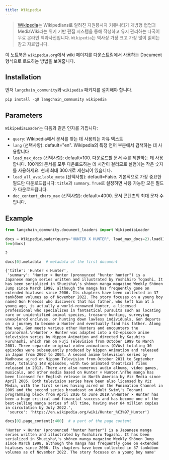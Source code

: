 ```yaml
---
title: Wikipedia
---
```


>[Wikipedia](https://wikipedia.org/)는 Wikipedians로 알려진 자원봉사자 커뮤니티가 개방형 협업과 MediaWiki라는 위키 기반 편집 시스템을 통해 작성하고 유지 관리하는 다국어 무료 온라인 백과사전입니다. `Wikipedia`는 역사상 가장 크고 가장 많이 읽히는 참고 자료입니다.

이 노트북은 `wikipedia.org`에서 wiki 페이지를 다운스트림에서 사용하는 Document 형식으로 로드하는 방법을 보여줍니다.

## Installation

먼저 `langchain_community`와 `wikipedia` 패키지를 설치해야 합니다.

```python
pip install -qU langchain_community wikipedia
```

## Parameters

`WikipediaLoader`는 다음과 같은 인자를 가집니다:

- `query`: Wikipedia에서 문서를 찾는 데 사용되는 자유 텍스트
- `lang` (선택사항): default="en". Wikipedia의 특정 언어 부분에서 검색하는 데 사용합니다
- `load_max_docs` (선택사항): default=100. 다운로드할 문서 수를 제한하는 데 사용합니다. 100개의 문서를 모두 다운로드하는 데 시간이 걸리므로 실험에는 작은 숫자를 사용하세요. 현재 최대 300개로 제한되어 있습니다.
- `load_all_available_meta` (선택사항): default=False. 기본적으로 가장 중요한 필드만 다운로드됩니다: `title`과 `summary`. `True`로 설정하면 사용 가능한 모든 필드가 다운로드됩니다.
- `doc_content_chars_max` (선택사항): default=4000. 문서 콘텐츠의 최대 문자 수입니다.

## Example

```python
from langchain_community.document_loaders import WikipediaLoader
```

```python
docs = WikipediaLoader(query="HUNTER X HUNTER", load_max_docs=2).load()
len(docs)
```

```output
2
```

```python
docs[0].metadata  # metadata of the first document
```

```output
{'title': 'Hunter × Hunter',
 'summary': 'Hunter × Hunter (pronounced "hunter hunter") is a Japanese manga series written and illustrated by Yoshihiro Togashi. It has been serialized in Shueisha\'s shōnen manga magazine Weekly Shōnen Jump since March 1998, although the manga has frequently gone on extended hiatuses since 2006. Its chapters have been collected in 37 tankōbon volumes as of November 2022. The story focuses on a young boy named Gon Freecss who discovers that his father, who left him at a young age, is actually a world-renowned Hunter, a licensed professional who specializes in fantastical pursuits such as locating rare or unidentified animal species, treasure hunting, surveying unexplored enclaves, or hunting down lawless individuals. Gon departs on a journey to become a Hunter and eventually find his father. Along the way, Gon meets various other Hunters and encounters the paranormal.\nHunter × Hunter was adapted into a 62-episode anime television series by Nippon Animation and directed by Kazuhiro Furuhashi, which ran on Fuji Television from October 1999 to March 2001. Three separate original video animations (OVAs) totaling 30 episodes were subsequently produced by Nippon Animation and released in Japan from 2002 to 2004. A second anime television series by Madhouse aired on Nippon Television from October 2011 to September 2014, totaling 148 episodes, with two animated theatrical films released in 2013. There are also numerous audio albums, video games, musicals, and other media based on Hunter × Hunter.\nThe manga has been licensed for English release in North America by Viz Media since April 2005. Both television series have been also licensed by Viz Media, with the first series having aired on the Funimation Channel in 2009 and the second series broadcast on Adult Swim\'s Toonami programming block from April 2016 to June 2019.\nHunter × Hunter has been a huge critical and financial success and has become one of the best-selling manga series of all time, having over 84 million copies in circulation by July 2022.',
 'source': 'https://en.wikipedia.org/wiki/Hunter_%C3%97_Hunter'}
```

```python
docs[0].page_content[:400]  # a part of the page content
```

```output
'Hunter × Hunter (pronounced "hunter hunter") is a Japanese manga series written and illustrated by Yoshihiro Togashi. It has been serialized in Shueisha\'s shōnen manga magazine Weekly Shōnen Jump since March 1998, although the manga has frequently gone on extended hiatuses since 2006. Its chapters have been collected in 37 tankōbon volumes as of November 2022. The story focuses on a young boy name'
```
